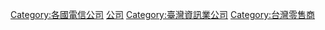 {{Commonscat|Telecommunications companies of Taiwan}}

[[Category:各國電信公司|Category:各國電信公司]]
[[Category:臺灣電信|公司]]
[[Category:臺灣資訊業公司|Category:臺灣資訊業公司]]
[[Category:台灣零售商|Category:台灣零售商]]